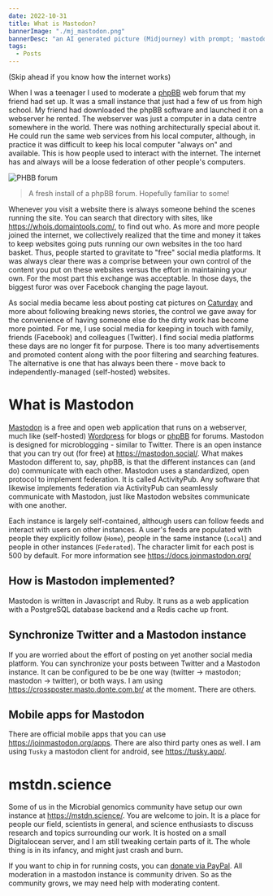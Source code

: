 ```yaml
---
date: 2022-10-31
title: What is Mastodon?
bannerImage: "./mj_mastodon.png"
bannerDesc: "an AI generated picture (Midjourney) with prompt; 'mastodon'. You can share and adapt this image following a CC BY-SA 4.0 licence"
tags:
  - Posts
---
```


(Skip ahead if you know how the internet works)

When I was a teenager I used to moderate a [phpBB](https://www.phpbb.com/) web forum that my friend had set up. It was a small instance that just had a few of us from high school. My friend had downloaded the phpBB software and launched it on a webserver he rented. The webserver was just a computer in a data centre somewhere in the world. There was nothing architecturally special about it. He could run the same web services from his local computer, although, in practice it was difficult to keep his local computer "always on" and available. This is how people used to interact with the internet. The internet has and always will be a loose federation of other people's computers. 

![PHBB forum](./phpbb.png)

> A fresh install of a phpBB forum. Hopefully familiar to some!

Whenever you visit a website there is always someone behind the scenes running the site. You can search that directory with sites, like https://whois.domaintools.com/, to find out who. As more and more people joined the internet, we collectively realized that the time and money it takes to keep websites going puts running our own websites in the too hard basket. Thus, people started to gravitate to "free" social media platforms. It was always clear there was a comprise between your own control of the content you put on these websites versus the effort in maintaining your own. For the most part this exchange was acceptable. In those days, the biggest furor was over Facebook changing the page layout. 

As social media became less about posting cat pictures on [Caturday](https://knowyourmeme.com/memes/caturday) and more about following breaking news stories, the control we gave away for the convenience of having someone else do the dirty work has become more pointed. For me, I use social media for keeping in touch with family, friends (Facebook) and colleagues (Twitter). I find social media platforms these days are no longer fit for purpose. There is too many advertisements and promoted content along with the poor filtering and searching features. The alternative is one that has always been there - move back to independently-managed (self-hosted) websites. 

# What is Mastodon
[Mastodon](https://github.com/mastodon/mastodon) is a free and open web application that runs on a webserver, much like (self-hosted) [Wordpress](https://wordpress.org/) for blogs or [phpBB](https://www.phpbb.com/) for forums. Mastodon is designed for microblogging - similar to Twitter. There is an open instance that you can try out (for free) at https://mastodon.social/. What makes Mastodon different to, say, phpBB, is that the different instances can (and do) communicate with each other. Mastodon uses a standardized, open protocol to implement federation. It is called ActivityPub. Any software that likewise implements federation via ActivityPub can seamlessly communicate with Mastodon, just like Mastodon websites communicate with one another.

Each instance is largely self-contained, although users can follow feeds and interact with users on other instances. A user's feeds are populated with people they explicitly follow (`Home`), people in the same instance (`Local`) and people in other instances (`Federated`). The character limit for each post is 500 by default. For more information see https://docs.joinmastodon.org/ 

## How is Mastodon implemented?
Mastodon is written in Javascript and Ruby. It runs as a web application with a PostgreSQL database backend and a Redis cache up front. 

## Synchronize Twitter and a Mastodon instance
If you are worried about the effort of posting on yet another social media platform. You can synchronize your posts between Twitter and a Mastodon instance. It can be configured to be be one way (twitter -> mastodon; mastodon -> twitter), or both ways. I am using https://crossposter.masto.donte.com.br/ at the moment. There are others. 

## Mobile apps for Mastodon 
There are official mobile apps that you can use https://joinmastodon.org/apps. There are also third party ones as well. I am using `Tusky` a mastodon client for android, see https://tusky.app/. 

# mstdn.science
Some of us in the Microbial genomics community have setup our own instance at https://mstdn.science/. You are welcome to join. It is a place for people our field, scientists in general, and science enthusiasts to discuss research and topics surrounding our work. It is hosted on a small Digitalocean server, and I am still tweaking certain parts of it. The whole thing is in its infancy, and might just crash and burn.

If you want to chip in for running costs, you can [donate via PayPal](https://www.paypal.com/donate/?hosted_button_id=PT2Z39GS6NMA2). All moderation in a mastodon instance is community driven. So as the community grows, we may need help with moderating content.
